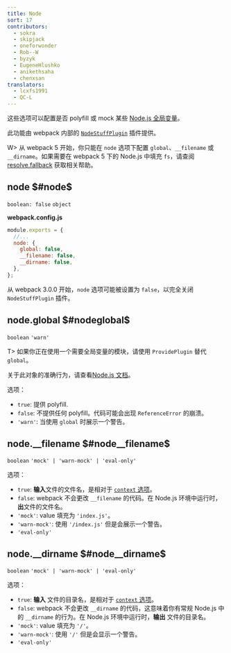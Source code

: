 ```yaml
---
title: Node
sort: 17
contributors:
  - sokra
  - skipjack
  - oneforwonder
  - Rob--W
  - byzyk
  - EugeneHlushko
  - anikethsaha
  - chenxsan
translators:
  - lcxfs1991
  - QC-L
---
```


这些选项可以配置是否 polyfill 或 mock 某些 [Node.js 全局变量](https://nodejs.org/docs/latest/api/globals.html)。

此功能由 webpack 内部的 [`NodeStuffPlugin`](https://github.com/webpack/webpack/blob/master/lib/NodeStuffPlugin.js) 插件提供。

W> 从 webpack 5 开始，你只能在 `node` 选项下配置 `global`、`__filename` 或 `__dirname`。如果需要在 webpack 5 下的 Node.js 中填充 `fs`，请查阅 [resolve.fallback](/configuration/resolve/#resolvefallback) 获取相关帮助。

## node $#node$

`boolean: false` `object`

**webpack.config.js**

```javascript
module.exports = {
  //...
  node: {
    global: false,
    __filename: false,
    __dirname: false,
  },
};
```

从 webpack 3.0.0 开始，`node` 选项可能被设置为 `false`，以完全关闭 `NodeStuffPlugin` 插件。

## node.global $#nodeglobal$

`boolean` `'warn'`

T> 如果你正在使用一个需要全局变量的模块，请使用 `ProvidePlugin` 替代 `global`。

关于此对象的准确行为，请查看[Node.js 文档](https://nodejs.org/api/globals.html#globals_global)。

选项：

- `true`: 提供 polyfill.
- `false`: 不提供任何 polyfill。代码可能会出现 `ReferenceError` 的崩溃。
- `'warn'`: 当使用 `global` 时展示一个警告。

## node.\_\_filename $#node__filename$

`boolean` `'mock' | 'warn-mock' | 'eval-only'`

选项：

- `true`: **输入**文件的文件名，是相对于 [`context` 选项](/configuration/entry-context/#context)。
- `false`: webpack 不会更改 `__filename` 的代码。在 Node.js 环境中运行时，**出**文件的文件名。
- `'mock'`: value 填充为 `'index.js'`。
- `'warn-mock'`: 使用 `'/index.js'` 但是会展示一个警告。
- `'eval-only'`

## node.\_\_dirname $#node__dirname$

`boolean` `'mock' | 'warn-mock' | 'eval-only'`

选项：

- `true`: **输入** 文件的目录名，是相对于 [`context` 选项](/configuration/entry-context/#context)。
- `false`: webpack 不会更改 `__dirname` 的代码，这意味着你有常规 Node.js 中的 `__dirname` 的行为。在 Node.js 环境中运行时，**输出** 文件的目录名。
- `'mock'`: value 填充为 `'/'`。
- `'warn-mock'`: 使用 `'/'` 但是会显示一个警告。
- `'eval-only'`
